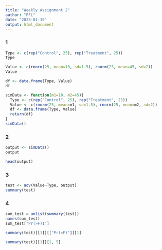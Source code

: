 ```yaml
---
title: "Weekly Assignment 2"
author: "PFL"
date: "2023-01-19"
output: html_document
---
```


### 1  

```r
Type <- c(rep("Control", 25), rep("Treatment", 25))
Type

Value <- c(rnorm(25, mean=10, sd=1.5), rnorm(25, mean=45, sd=2))
Value

df <- data.frame(Type, Value)
df

simData <- function(m1=10, m2=45){
  Type <- c(rep("Control", 25), rep("Treatment", 25))
  Value <- c(rnorm(25, mean=m1, sd=1.5), rnorm(25, mean=m2, sd=2))
  df <- data.frame(Type, Value)
  return(df)
}
simData()

```
### 2  

```r
output <- simData()
output

head(output)
```

### 3  

```r
test <- aov(Value~Type, output)
summary(test)
```

### 4  

```r
sum_test = unlist(summary(test))
names(sum_test)
sum_test["Pr(>F)1"]

summary(test)[[1]][["Pr(>F)"]][1]

summary(test)[[1]][1, 5]
```

